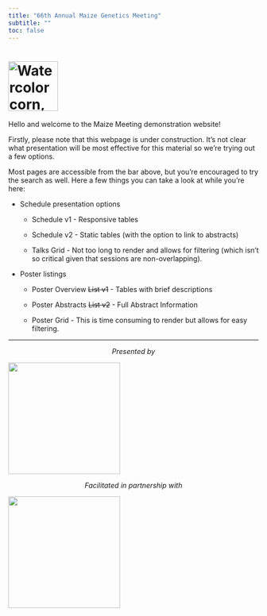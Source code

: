 ```yaml
---
title: "66th Annual Maize Genetics Meeting"
subtitle: ""
toc: false
---
```


# ![Watercolor corn, mimicking Barbara McClintock’s. Cover art by Sarah Oliver University of Missouri USA](data/assets/000_Cover_Draft1_watercolor_crop.svg){fig-align="center" width="100"}

Hello and welcome to the Maize Meeting demonstration website!

Firstly, please note that this webpage is under construction. It's not clear what presentation will be most effective for this material so we're trying out a few options.

Most pages are accessible from the bar above, but you're encouraged to try the search as well. Here a few things you can take a look at while you're here:

-   Schedule presentation options

    -   Schedule v1 - Responsive tables

    -   Schedule v2 - Static tables (with the option to link to abstracts)

    -   Talks Grid - Not too long to render and allows for filtering (which isn't so critical given that sessions are non-overlapping).

-   Poster listings

    -   Poster Overview ~~List v1~~ - Tables with brief descriptions

    -   Poster Abstracts ~~List v2~~ - Full Abstract Information

    -   Poster Grid - This is time consuming to render but allows for easy filtering.

------------------------------------------------------------------------

::: {style="text-align: center"}
*Presented by*
:::

![](data/assets/000_Cover_Draft1_MCG_logo.png){fig-align="center" width="225"}

::: {style="text-align: center"}
*Facilitated in partnership with*
:::

![](data/assets/000_Cover_Draft1_ConferenceDirect.png){fig-align="center" width="225"}
